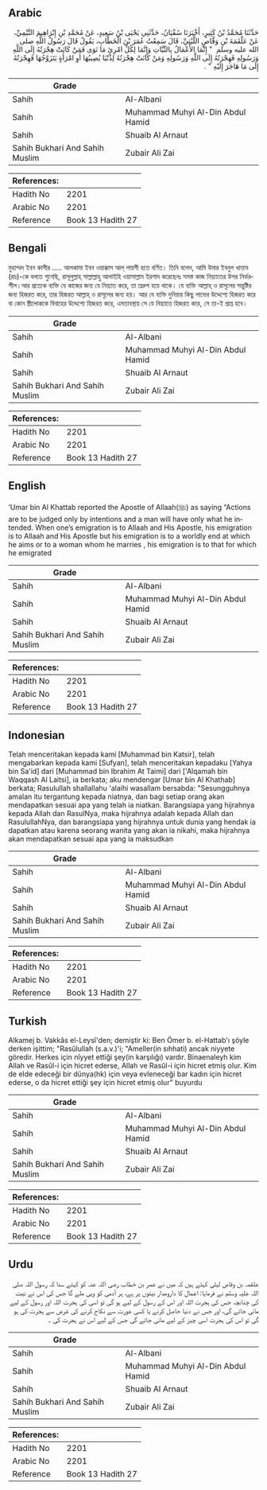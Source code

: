 ## Arabic


<div dir="rtl" lang="ar" style={{fontSize:'larger',backgroundColor:'#f8f9fa',padding:20}}>
حَدَّثَنَا مُحَمَّدُ بْنُ كَثِيرٍ، أَخْبَرَنَا سُفْيَانُ، حَدَّثَنِي يَحْيَى بْنُ سَعِيدٍ، عَنْ مُحَمَّدِ بْنِ إِبْرَاهِيمَ التَّيْمِيِّ، عَنْ عَلْقَمَةَ بْنِ وَقَّاصٍ اللَّيْثِيِّ، قَالَ سَمِعْتُ عُمَرَ بْنَ الْخَطَّابِ، يَقُولُ قَالَ رَسُولُ اللَّهِ صلى الله عليه وسلم ‏ "‏ إِنَّمَا الأَعْمَالُ بِالنِّيَّاتِ وَإِنَّمَا لِكُلِّ امْرِئٍ مَا نَوَى فَمَنْ كَانَتْ هِجْرَتُهُ إِلَى اللَّهِ وَرَسُولِهِ فَهِجْرَتُهُ إِلَى اللَّهِ وَرَسُولِهِ وَمَنْ كَانَتْ هِجْرَتُهُ لِدُنْيَا يُصِيبُهَا أَوِ امْرَأَةٍ يَتَزَوَّجُهَا فَهِجْرَتُهُ إِلَى مَا هَاجَرَ إِلَيْهِ ‏"‏ ‏.‏
</div>
<div style={{backgroundColor:'#f8f9fa',padding:20, marginBottom: 10}}><table> <thead> <tr> <th>Grade</th> <th></th> </tr> </thead> <tbody> <tr><td>Sahih</td><td>Al-Albani</td></tr><tr><td>Sahih</td><td>Muhammad Muhyi Al-Din Abdul Hamid</td></tr><tr><td>Sahih</td><td>Shuaib Al Arnaut</td></tr><tr><td>Sahih Bukhari And Sahih Muslim</td><td>Zubair Ali Zai</td></tr></tbody></table><table> <thead> <tr> <th>References:</th> <th></th> </tr> </thead> <tbody><tr><td>Hadith No</td><td>2201</td></tr><tr><td>Arabic No</td><td>2201</td></tr><tr><td>Reference</td><td>Book 13 Hadith 27</td></tr></tbody></table></div>

## Bengali


<div dir="ltr" lang="bn" style={{fontSize:'larger',backgroundColor:'#f8f9fa',padding:20}}>
মুহাম্মদ ইবন কাসীর ..... আলকামা ইবন ওয়াক্কাস আল্ লায়সী হতে বর্ণিত। তিনি বলেন, আমি উমার ইবনুল খাত্তাব (রাঃ)-কে বলতে শুনেছি, রাসূলুল্লাহ্ সাল্লাল্লাহু আলাইহি ওয়াসাল্লাম ইরশাদ করেছেনঃ সমস্ত কাজ নিয়্যাতের উপর নির্ভরশীল।আর প্রত্যেক ব্যক্তি যে কাজের জন্য যে নিয়্যাত করে, তা তদ্রুপ হয়ে থাকে। যে ব্যক্তি আল্লাহ্ ও রাসূলের সন্তুষ্টির জন্য হিজরত করে, তার হিজরত আল্লাহ্ ও রাসূলের জন্য হয়। আর যে ব্যক্তি দুনিয়ার কিছু লাভের উদ্দেশ্যে হিজরত করে বা কোন স্ত্রীলোককে বিবাহের উদ্দেশ্যে হিজরত করে, এমতাবস্থায় সে যে নিয়্যাতে হিজরত করে, সে তা-ই প্রাপ্ত হবে।
</div>
<div style={{backgroundColor:'#f8f9fa',padding:20, marginBottom: 10}}><table> <thead> <tr> <th>Grade</th> <th></th> </tr> </thead> <tbody> <tr><td>Sahih</td><td>Al-Albani</td></tr><tr><td>Sahih</td><td>Muhammad Muhyi Al-Din Abdul Hamid</td></tr><tr><td>Sahih</td><td>Shuaib Al Arnaut</td></tr><tr><td>Sahih Bukhari And Sahih Muslim</td><td>Zubair Ali Zai</td></tr></tbody></table><table> <thead> <tr> <th>References:</th> <th></th> </tr> </thead> <tbody><tr><td>Hadith No</td><td>2201</td></tr><tr><td>Arabic No</td><td>2201</td></tr><tr><td>Reference</td><td>Book 13 Hadith 27</td></tr></tbody></table></div>

## English


<div dir="ltr" lang="en" style={{fontSize:'larger',backgroundColor:'#f8f9fa',padding:20}}>
‘Umar bin Al Khattab reported the Apostle of Allaah(ﷺ) as saying “Actions are to be judged only by intentions and a man will have only what he intended. When one’s emigration is to Allaah and His Apostle, his emigration is to Allaah and His Apostle but his emigration is to a worldly end at which he aims or to a woman whom he marries , his emigration is to that for which he emigrated
</div>
<div style={{backgroundColor:'#f8f9fa',padding:20, marginBottom: 10}}><table> <thead> <tr> <th>Grade</th> <th></th> </tr> </thead> <tbody> <tr><td>Sahih</td><td>Al-Albani</td></tr><tr><td>Sahih</td><td>Muhammad Muhyi Al-Din Abdul Hamid</td></tr><tr><td>Sahih</td><td>Shuaib Al Arnaut</td></tr><tr><td>Sahih Bukhari And Sahih Muslim</td><td>Zubair Ali Zai</td></tr></tbody></table><table> <thead> <tr> <th>References:</th> <th></th> </tr> </thead> <tbody><tr><td>Hadith No</td><td>2201</td></tr><tr><td>Arabic No</td><td>2201</td></tr><tr><td>Reference</td><td>Book 13 Hadith 27</td></tr></tbody></table></div>

## Indonesian


<div dir="ltr" lang="id" style={{fontSize:'larger',backgroundColor:'#f8f9fa',padding:20}}>
Telah menceritakan kepada kami [Muhammad bin Katsir], telah mengabarkan kepada kami [Sufyan], telah menceritakan kepadaku [Yahya bin Sa'id] dari [Muhammad bin Ibrahim At Taimi] dari ['Alqamah bin Waqqash Al Laitsi], ia berkata; aku mendengar [Umar bin Al Khathab] berkata; Rasulullah shallallahu 'alaihi wasallam bersabda: "Sesungguhnya amalan itu tergantung kepada niatnya, dan bagi setiap orang akan mendapatkan sesuai apa yang telah ia niatkan. Barangsiapa yang hijrahnya kepada Allah dan RasulNya, maka hijrahnya adalah kepada Allah dan RasulullahNya, dan barangsiapa yang hijrahnya untuk dunia yang hendak ia dapatkan atau karena seorang wanita yang akan ia nikahi, maka hijrahnya akan mendapatkan sesuai apa yang ia maksudkan
</div>
<div style={{backgroundColor:'#f8f9fa',padding:20, marginBottom: 10}}><table> <thead> <tr> <th>Grade</th> <th></th> </tr> </thead> <tbody> <tr><td>Sahih</td><td>Al-Albani</td></tr><tr><td>Sahih</td><td>Muhammad Muhyi Al-Din Abdul Hamid</td></tr><tr><td>Sahih</td><td>Shuaib Al Arnaut</td></tr><tr><td>Sahih Bukhari And Sahih Muslim</td><td>Zubair Ali Zai</td></tr></tbody></table><table> <thead> <tr> <th>References:</th> <th></th> </tr> </thead> <tbody><tr><td>Hadith No</td><td>2201</td></tr><tr><td>Arabic No</td><td>2201</td></tr><tr><td>Reference</td><td>Book 13 Hadith 27</td></tr></tbody></table></div>

## Turkish


<div dir="ltr" lang="tr" style={{fontSize:'larger',backgroundColor:'#f8f9fa',padding:20}}>
Alkamej b. Vakkâs el-Leysî'den; demiştir ki: Ben Ömer b. el-Hattab'ı şöyle derken işittim; "Rasûlullah (s.a.v.)'i; "Ameller(in sıhhati) ancak niyyete göredir. Herkes için nîyyet ettiği şey(in karşılığı) vardır. Binaenaleyh kim Allah ve Rasûl-i için hicret ederse, Allah ve Rasûl-i için hicret etmiş olur. Kim de elde edeceği bir dünya(hk) için veya evleneceği bar kadın için hicret ederse, o da hicret ettiği şey için hicret etmiş olur" buyurdu
</div>
<div style={{backgroundColor:'#f8f9fa',padding:20, marginBottom: 10}}><table> <thead> <tr> <th>Grade</th> <th></th> </tr> </thead> <tbody> <tr><td>Sahih</td><td>Al-Albani</td></tr><tr><td>Sahih</td><td>Muhammad Muhyi Al-Din Abdul Hamid</td></tr><tr><td>Sahih</td><td>Shuaib Al Arnaut</td></tr><tr><td>Sahih Bukhari And Sahih Muslim</td><td>Zubair Ali Zai</td></tr></tbody></table><table> <thead> <tr> <th>References:</th> <th></th> </tr> </thead> <tbody><tr><td>Hadith No</td><td>2201</td></tr><tr><td>Arabic No</td><td>2201</td></tr><tr><td>Reference</td><td>Book 13 Hadith 27</td></tr></tbody></table></div>

## Urdu


<div dir="rtl" lang="ur" style={{fontSize:'larger',backgroundColor:'#f8f9fa',padding:20}}>
علقمہ بن وقاص لیثی کہتے ہیں کہ میں نے عمر بن خطاب رضی اللہ عنہ کو کہتے سنا کہ رسول اللہ صلی اللہ علیہ وسلم نے فرمایا: اعمال کا دارومدار نیتوں پر ہے، ہر آدمی کو وہی ملے گا جس کی اس نے نیت کی چنانچہ جس کی ہجرت اللہ اور اس کے رسول کے لیے ہو گی تو اسی کی ہجرت اللہ اور رسول کے لیے مانی جائے گی، اور جس نے دنیا حاصل کرنے یا کسی عورت سے نکاح کرنے کی غرض سے ہجرت کی ہو گی تو اس کی ہجرت اسی چیز کے لیے مانی جائے گی جس کے لیے اس نے ہجرت کی ۔
</div>
<div style={{backgroundColor:'#f8f9fa',padding:20, marginBottom: 10}}><table> <thead> <tr> <th>Grade</th> <th></th> </tr> </thead> <tbody> <tr><td>Sahih</td><td>Al-Albani</td></tr><tr><td>Sahih</td><td>Muhammad Muhyi Al-Din Abdul Hamid</td></tr><tr><td>Sahih</td><td>Shuaib Al Arnaut</td></tr><tr><td>Sahih Bukhari And Sahih Muslim</td><td>Zubair Ali Zai</td></tr></tbody></table><table> <thead> <tr> <th>References:</th> <th></th> </tr> </thead> <tbody><tr><td>Hadith No</td><td>2201</td></tr><tr><td>Arabic No</td><td>2201</td></tr><tr><td>Reference</td><td>Book 13 Hadith 27</td></tr></tbody></table></div>